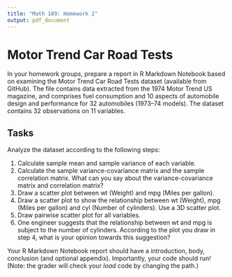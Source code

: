 ```yaml
---
title: "Math 189: Homework 2"
output: pdf_document
---
```


#  Motor Trend Car Road Tests 

In your homework groups, prepare a report in R Markdown Notebook based on examining the Motor Trend Car Road Tests dataset (available from GitHub). The file contains data extracted from the 1974 Motor Trend US magazine, and comprises fuel consumption and 10 aspects of automobile design
and performance for 32 automobiles (1973–74 models). The dataset contains 32 observations on 11 variables. 

## Tasks 

Analyze the dataset according to the following steps:

1. Calculate sample mean and sample variance of each variable.
2. Calculate the sample variance-covariance matrix and the sample correlation matrix. What can you say about the variance-covariance matrix and correlation matrix?
3. Draw a scatter plot between wt (Weight) and mpg (Miles per gallon).
4. Draw a scatter plot to show the relationship between wt (Weight), mpg (Miles per gallon) and cyl (Number of cylinders). Use a 3D scatter plot.
5. Draw pairwise scatter plot for all variables.
6. One engineer suggests that the relationship between wt and mpg is subject to the number of cylinders. According to the plot you draw in step 4, what is your opinion towards this suggestion?

Your R Markdown Notebook report should have a introduction, body, conclusion (and optional appendix). Importantly, your code should run! (Note: the grader will check your *load* code by changing the path.)